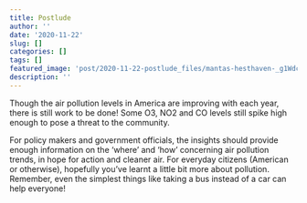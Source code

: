 ```yaml
---
title: Postlude
author: ''
date: '2020-11-22'
slug: []
categories: []
tags: []
featured_image: 'post/2020-11-22-postlude_files/mantas-hesthaven-_g1WdcKcV3w-unsplash.jpg'
description: ''
---
```


Though the air pollution levels in America are improving with each year, there
is still work to be done! Some O3, NO2 and CO levels still spike high enough to
pose a threat to the community.

For policy makers and government officials, the insights should provide enough
information on the 'where' and 'how' concerning air pollution trends, in hope
for action and cleaner air. For everyday citizens (American or otherwise), 
hopefully you've learnt a little bit more about pollution. Remember, even the 
simplest things like taking a bus instead of a car can help everyone!